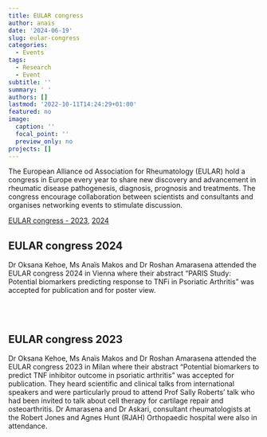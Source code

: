 ```yaml
---
title: EULAR congress
author: anais
date: '2024-06-19'
slug: eular-congress
categories:
  - Events
tags: 
  - Research 
  - Event
subtitle: ''
summary: ' '
authors: []
lastmod: '2022-10-11T14:24:29+01:00'
featured: no
image:
  caption: ''
  focal_point: ''
  preview_only: no
projects: []
---
```

The European Alliance od Association for Rheumatology (EULAR) hold a congress in Europe every year to share new discovery and advancement in rheumatic disease pathogenesis, diagnosis, prognosis and treatments. The congress encourage collaboration between scientists and consultants and organises networking events to stimulate discussion.

[EULAR congress - 2023](#eular-2023), [2024](#eular-2024) 

<h2 id="eular-2024">**EULAR congress 2024**</h2>

Dr Oksana Kehoe, Ms Anaïs Makos and Dr Roshan Amarasena attended the EULAR congress 2024 in Vienna where their abstract “PARIS Study: Potential biomarkers predicting response to TNFi in Psoriatic Arthritis” was accepted for publication and for poster view.  

<br><br> 

<h2 id="eular-2023">**EULAR congress 2023**</h2>

Dr Oksana Kehoe, Ms Anaïs Makos and Dr Roshan Amarasena attended the EULAR congress 2023 in Milan where their abstract “Potential biomarkers to predict TNF inhibitor outcome in psoriatic arthritis” was accepted for publication. They heard scientific and clinical talks from international speakers and were particularly proud to attend Prof Sally Roberts’ talk who had been invited to talk about cell therapy for cartilage repair and osteoarthritis. Dr Amarasena and Dr Askari, consultant rheumatologists at the Robert Jones and Agnes Hunt (RJAH) Orthopaedic hospital were also in attendance. 
